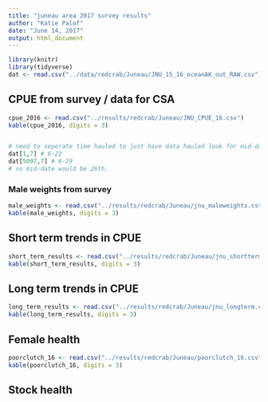 ```yaml
---
title: "juneau area 2017 survey results"
author: "Katie Palof"
date: "June 14, 2017"
output: html_document
---
```


```r
library(knitr)
library(tidyverse)
dat <- read.csv("../data/redcrab/Juneau/JNU_15_16_oceanAK_out_RAW.csv")

```

## CPUE from survey / data for CSA
```r
cpue_2016 <- read.csv("../results/redcrab/Juneau/JNU_CPUE_16.csv")
kable(cpue_2016, digits = 3)


# need to seperate time hauled to just have data hauled look for mid-date 
dat[1,7] # 6-22
dat[5097,7] # 6-29
# so mid-date would be 26th.
```

### Male weights from survey 
```r
male_weights <- read.csv("../results/redcrab/Juneau/jnu_maleweights.csv")
kable(male_weights, digits = 3)
```

## Short term trends in CPUE
```r
short_term_results <- read.csv("../results/redcrab/Juneau/jnu_shortterm.csv")
kable(short_term_results, digits = 3)
```


## Long term trends in CPUE
```r
long_term_results <- read.csv("../results/redcrab/Juneau/jnu_longterm.csv")
kable(long_term_results, digits = 3)
```

## Female health
```r
poorclutch_16 <- read.csv("../results/redcrab/Juneau/poorclutch_16.csv")
kable(poorclutch_16, digits = 3)
```

## Stock health





